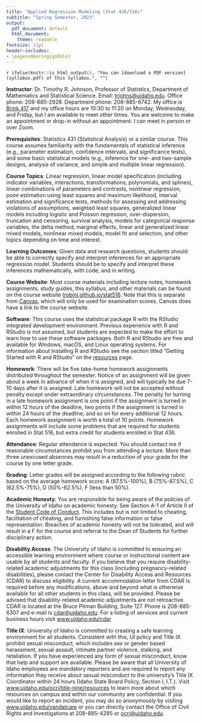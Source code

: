 ```yaml
---
title: "Applied Regression Modeling (Stat 436/516)"
subtitle: "Spring Semester, 2023"
output: 
  pdf_document: default
  html_document: 
    theme: readable
fontsize: 11pt
header-includes:
- \pagenumbering{gobble}
---
```


`r ifelse(knitr::is_html_output(), "You can [download a PDF version](syllabus.pdf) of this syllabus.", "")`

\raggedright

**Instructor**: Dr.\ Timothy R. Johnson, Professor of Statistics, Department of Mathematics and Statistical Science. Email: <trjohns@uidaho.edu>. Office phone: 208-885-2928. Department phone: 208-885-6742. My office is [Brink 417](https://goo.gl/maps/zcpTXzbPCGWGj7tM9) and my office hours are 10:30 to 11:20 on Monday, Wednesday, and Friday, but I am available to meet other times. You are welcome to make an appointment or drop-in without an appointment. I can meet in person or over Zoom.

**Prerequisites**: Statistics 431 (Statistical Analysis) or a similar course. This course assumes familiarity with the fundamentals of statistical inference (e.g., parameter estimation, confidence intervals, and significance tests), and some basic statistical models (e.g., inference for one- and two-sample designs, analysis of variance, and simple and multiple linear regression).

**Course Topics**: Linear regression, linear model specification (including indicator variables, interactions, transformations, polynomials, and splines), linear combinations of parameters and contrasts, nonlinear regression, point estimation using least squares and maximum likelihood, interval estimation and significance tests, methods for assessing and addressing violations of assumptions, weighted least squares, generalized linear models including logistic and Poisson regression, over-dispersion, truncation and censoring, survival analysis, models for categorical response variables, the delta method, marginal effects, linear and generalized linear mixed models, nonlinear mixed models, model fit and selection, and other topics depending on time and interest. 

**Learning Outcomes**: Given data and research questions, students should be able to correctly specify and interpret inferences for an appropriate regression model. Students should be to specify and interpret these inferences mathematically, with code, and in writing. 

**Course Website**: Most course materials including lecture notes, homework assignments, study guides, this syllabus, and other materials can be found on the course website [trobinj.github.io/stat516](https://trobinj.github.io/stat251). Note that this is separate from [Canvas](http://canvas.uidaho.edu), which will only be used for examination scores. Canvas does have a link to the course website. 

**Software**: This course uses the statistical package R with the RStudio integrated development environment. Previous experience with R and RStudio is not assumed, but students are expected to make the effort to learn how to use these software packages. Both R and RStudio are free and available for Windows, macOS, and Linux operating systems. For information about installing R and RStudio see the section titled "Getting Started with R and RStudio" on the [resources](resources.html) page.  

**Homework**: There will be five take-home homework assignments distributed throughout the semester. Notice of an assignment will be given about a week in advance of when it is assigned, and will typically be due 7-10 days after it is assigned. Late homework will not be accepted without penalty except under extraordinary circumstances. The penalty for turning in a late homework assignment is one point if the assignment is turned in within 12 hours of the deadline, two points if the assignment is turned in within 24 hours of the deadline, and so on for every additional 12 hours. Each homework assignment is worth a total of 10 points. Homework assignments will include some problems that are required for students enrolled in Stat 516, but extra credit for students enrolled in Stat 436. 

**Attendance**: Regular attendance is expected. You should contact me if reasonable circumstances prohibit you from attending a lecture. More than three unexcused absences may result in a reduction of your grade for the course by one letter grade. 

**Grading**: Letter grades will be assigned according to the following rubric based on the average homework score: A (87.5%-100%), B (75%-87.5%), C (62.5%-75%), D (50%-62.5%), F (less than 50%). 

**Academic Honesty**: You are responsible for being aware of the policies of the University of Idaho on academic honesty. See Section A-1 of Article II of the [Student Code of Conduct](http://www.uidaho.edu/student-affairs/dean-of-students/student-conduct/student-code-of-conduct). This includes but is not limited to cheating, facilitation of cheating, and furnishing false information or false representation. Breaches of academic honesty will not be tolerated, and will result in a F for the course and referral to the Dean of Students for further disciplinary action.

**Disability Access**: The University of Idaho is committed to ensuring an accessible learning environment where course or instructional content are usable by all students and faculty. If you believe that you require disability-related academic adjustments for this class (including pregnancy-related disabilities), please contact the Center for Disability Access and Resources (CDAR) to discuss eligibility. A current accommodation letter from CDAR is required before any modifications, above and beyond what is otherwise available for all other students in this class, will be provided. Please be advised that disability-related academic adjustments are not retroactive. CDAR is located at the Bruce Pitman Building, Suite 127. Phone is 208-885-6307 and e-mail is <cdar@uidaho.edu>. For a listing of services and current business hours visit [www.uidaho.edu/cdar](https://www.uidaho.edu/cdar)

**Title IX**: University of Idaho is committed to creating a safe learning environment for all students. Consistent with this, UI policy and Title IX prohibit sexual misconduct, which includes sex or gender based harassment, sexual assault, intimate partner violence, stalking, and retaliation. If you have experienced any form of sexual misconduct, know that help and support are available. Please be aware that all University of Idaho employees are mandatory reporters and are required to report any information they receive about sexual misconduct to the university’s Title IX Coordinator within 24 hours (Idaho State Board Policy, Section I, I.T.). Visit [www.uidaho.edu/ocri/title-nine/resources](http://www.uidaho.edu/ocri/title-nine/resources) to learn more about which resources on campus and within our community are confidential. If you would like to report an incident, you may do so anonymously by visiting [www.uidaho.edu/vandalcare](https://www.uidaho.edu/vandalcare) or you can directly contact the Office of Civil Rights and Investigations at 208-885-4285 or <ocri@uidaho.edu>. 







